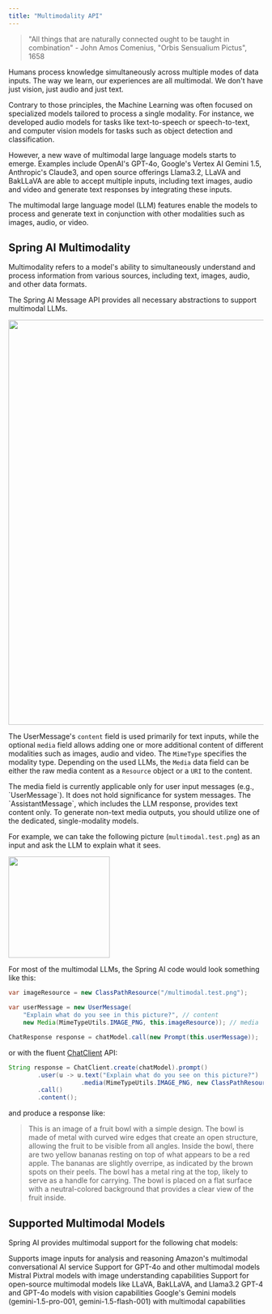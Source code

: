 ```yaml
---
title: "Multimodality API"
---
```


> "All things that are naturally connected ought to be taught in combination" - John Amos Comenius, "Orbis Sensualium Pictus", 1658

Humans process knowledge simultaneously across multiple modes of data inputs.
The way we learn, our experiences are all multimodal.
We don't have just vision, just audio and just text.

Contrary to those principles, the Machine Learning was often focused on specialized models tailored to process a single modality.
For instance, we developed audio models for tasks like text-to-speech or speech-to-text, and computer vision models for tasks such as object detection and classification.

However, a new wave of multimodal large language models starts to emerge.
Examples include OpenAI's GPT-4o, Google's Vertex AI Gemini 1.5, Anthropic's Claude3, and open source offerings Llama3.2, LLaVA and BakLLaVA are able to accept multiple inputs, including text images, audio and video and generate text responses by integrating these inputs.

<Note>
The multimodal large language model (LLM) features enable the models to process and generate text in conjunction with other modalities such as images, audio, or video.
</Note>

## Spring AI Multimodality

Multimodality refers to a model's ability to simultaneously understand and process information from various sources, including text, images, audio, and other data formats.

The Spring AI Message API provides all necessary abstractions to support multimodal LLMs.

<Frame caption="Spring AI Message API">
  <img src="/images/spring-ai-message-api.jpg" width="800" />
</Frame>

The UserMessage's `content` field is used primarily for text inputs, while the optional `media` field allows adding one or more additional content of different modalities such as images, audio and video.
The `MimeType` specifies the modality type.
Depending on the used LLMs, the `Media` data field can be either the raw media content as a `Resource` object or a `URI` to the content.

<Note>
The media field is currently applicable only for user input messages (e.g., `UserMessage`). It does not hold significance for system messages. The `AssistantMessage`, which includes the LLM response, provides text content only. To generate non-text media outputs, you should utilize one of the dedicated, single-modality models.
</Note>

For example, we can take the following picture (`multimodal.test.png`) as an input and ask the LLM to explain what it sees.

<Frame caption="Multimodal Test Image">
  <img src="/images/multimodal.test.png" width="200" height="200" />
</Frame>

For most of the multimodal LLMs, the Spring AI code would look something like this:

```java
var imageResource = new ClassPathResource("/multimodal.test.png");

var userMessage = new UserMessage(
	"Explain what do you see in this picture?", // content
	new Media(MimeTypeUtils.IMAGE_PNG, this.imageResource)); // media

ChatResponse response = chatModel.call(new Prompt(this.userMessage));
```

or with the fluent [ChatClient](/spring4ai/api/chatclient) API:

```java
String response = ChatClient.create(chatModel).prompt()
		.user(u -> u.text("Explain what do you see on this picture?")
				    .media(MimeTypeUtils.IMAGE_PNG, new ClassPathResource("/multimodal.test.png")))
		.call()
		.content();
```

and produce a response like:

> This is an image of a fruit bowl with a simple design. The bowl is made of metal with curved wire edges that create an open structure, allowing the fruit to be visible from all angles. Inside the bowl, there are two yellow bananas resting on top of what appears to be a red apple. The bananas are slightly overripe, as indicated by the brown spots on their peels. The bowl has a metal ring at the top, likely to serve as a handle for carrying. The bowl is placed on a flat surface with a neutral-colored background that provides a clear view of the fruit inside.

## Supported Multimodal Models

Spring AI provides multimodal support for the following chat models:

<CardGroup cols={2}>
  <Card title="Anthropic Claude 3" icon="cat" href="/spring4ai/api/chat/anthropic-chat#multimodal">
    Supports image inputs for analysis and reasoning
  </Card>
  <Card title="AWS Bedrock Converse" icon="aws" href="/spring4ai/api/chat/bedrock-converse#multimodal">
    Amazon's multimodal conversational AI service
  </Card>
  <Card title="Azure OpenAI" icon="microsoft" href="/spring4ai/api/chat/azure-openai-chat#multimodal">
    Support for GPT-4o and other multimodal models
  </Card>
  <Card title="Mistral AI" icon="cloud" href="/spring4ai/api/chat/mistralai-chat#multimodal">
    Mistral Pixtral models with image understanding capabilities
  </Card>
  <Card title="Ollama" icon="cube" href="/spring4ai/api/chat/ollama-chat#multimodal">
    Support for open-source multimodal models like LLaVA, BakLLaVA, and Llama3.2
  </Card>
  <Card title="OpenAI" icon="openai" href="/spring4ai/api/chat/openai-chat#multimodal">
    GPT-4 and GPT-4o models with vision capabilities
  </Card>
  <Card title="Vertex AI Gemini" icon="google" href="/spring4ai/api/chat/vertexai-gemini-chat#multimodal">
    Google's Gemini models (gemini-1.5-pro-001, gemini-1.5-flash-001) with multimodal capabilities
  </Card>
</CardGroup> 